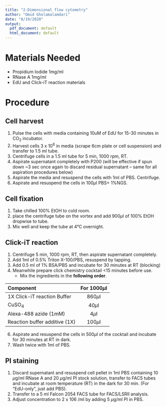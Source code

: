 ```yaml
---
title: "2-Dimensional flow cytometry"
author: "Omid Gholamalamdari"
date: "8/19/2020"
output:
  pdf_document: default
  html_document: default
---
```


# Materials Needed

- Propidium Iodide 1mg/ml
- RNase A 1mg/ml
- EdU and Click-iT reaction materials

# Procedure

## Cell harvest 
1. Pulse the cells with media containing 10uM of EdU for 15-30 minutes in CO~2~ incubator.
1. Harvest cells 3 x 10^6^ in media (scrape 6cm plate or cell suspension) and transfer to 1.5 ml tube.
1. Centrifuge  cells in a 1.5 ml tube for 5 min, 1000 rpm, RT.
2. Aspirate supernatant completely with P200 
(will be effective if spun down ~3 sec once again to discard residual supernatant – same for all aspiration procedures below)
2. Aspirate the media and resuspend the cells with 1ml of PBS. Centrifuge.
2. Aspirate and resuspend the cells in 100$\mu$l PBS+ 1%NGS.

## Cell fixation
1. Take chilled 100% EtOH to cold room.
3. place the centrifuge tube on the vortex and add 900$\mu$l of 100% EtOH dropwise to tube.
3. Mix well and keep the tube at 4&deg;C overnight.

## Click-iT reaction
1. Centrifuge 5 min, 1000 rpm, RT, then aspirate supernatant completely.
4. Add 1ml of 0.5% Triton X-100/PBS, resuspend by tapping.
2. Add 0.5 ml of 1% BSA/PBS and incubate for 30 minutes at RT (blocking)
4. Meanwhile prepare click chemistry cocktail <15 minutes before use.
    - Mix the ingredients in the __following order__.
  
| Component | For 1000$\mu$l |
|:----------|:-----------:|
|1X Click-iT reaction Buffer| 860$\mu$l |
|CuSO~4~|40$\mu$l|
|Alexa-488 azide (1mM)|4$\mu$l|
|Reaction buffer additive (1X)| 100$\mu$l |

6. Aspirate and resuspend the cells in 500$\mu$l of the cocktail and incubate for 30 minutes at RT in dark.
4. Wash twice with 1ml of PBS.

## PI staining
1. Discard supernatant and resuspend cell pellet in 1ml PBS containing 10 $\mu$g/ml RNase A and 20 $\mu$g/ml PI stock solution, transfer to FACS tubes and incubate at room temperature (RT) in the dark for 30 min. (For “EdU-only”, just add PBS).
20. Transfer to a 5 ml Falcon 2054 FACS tube for FACS/LSRII analysis.
21. Adjust concentration to 2 x 106 /ml by adding 5 $\mu$g/ml PI in PBS.

